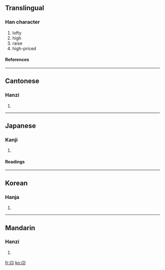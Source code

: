 ==Translingual==
===Han character===
{{Han char|rn=26|rad=卩|as=02|sn=4|four=2772<sub>0</sub>|canj=竹女尸中 (HVSL)}}
# lofty
# high
# raise
# high-priced
====References====
{{Han ref|kx=0158.490|dkj=02841|dj=0363.070|hdz=10310.120|uh=536C|ud=21356|bh=C957|bd=51543}}
----
==Cantonese==
===Hanzi===
{{yue-hanzi|jyut=|y=ngong4}}
# {{defn|Cantonese}}
----
==Japanese==
===Kanji===
{{ja-kanji|grade=|rs=卩02}}
# {{defn|Japanese}} 
====Readings====
{{ja-readings|on=[[がう]] (gau), [[きゃう]] (kyau)|kun=[[のぞむ]] (nozomu), [[なす]] (nasu), [[たかぶる]] (takaburu)}}
----
==Korean==
===Hanja===
{{ko-hanja|hangeul=앙|rv=ang|mr=ang}}
# {{defn|Korean}}
----
==Mandarin==
===Hanzi===
{{cmn-hanzi|pin=[[áng]] (ang2)|wg=ang<sup>2</sup>}}
# {{defn|Mandarin}}

[[fr:卬]]
[[ko:卬]]